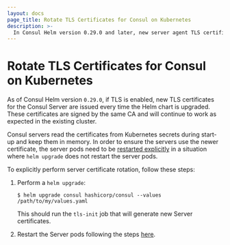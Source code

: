 ```yaml
---
layout: docs
page_title: Rotate TLS Certificates for Consul on Kubernetes
description: >-
  In Consul Helm version 0.29.0 and later, new server agent TLS certificates are issued every time the Helm version is upgraded. Learn how to manually trigger certificate rotation if they do not rotate automatically.
---
```


# Rotate TLS Certificates for Consul on Kubernetes

As of Consul Helm version `0.29.0`, if TLS is enabled, new TLS certificates for the Consul Server
are issued every time the Helm chart is upgraded. These certificates are signed by the same CA and will
continue to work as expected in the existing cluster.

Consul servers read the certificates from Kubernetes secrets during start-up and keep them in memory. In order to ensure the
servers use the newer certificate, the server pods need to be [restarted explicitly](/consul/docs/k8s/upgrade#upgrading-consul-servers) in
a situation where `helm upgrade` does not restart the server pods.

To explicitly perform server certificate rotation, follow these steps:

1. Perform a `helm upgrade`:

   ```shell-session
   $ helm upgrade consul hashicorp/consul --values /path/to/my/values.yaml
   ```

   This should run the `tls-init` job that will generate new Server certificates.

1. Restart the Server pods following the steps [here](/consul/docs/k8s/upgrade#upgrading-consul-servers).
